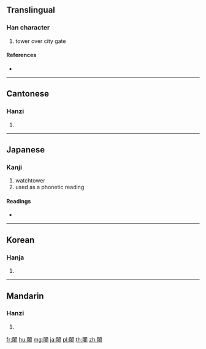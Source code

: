 {{character info/new}}
{{also|阇}}
==Translingual==

===Han character===
{{Han char|rn=169|rad=門|as=09|sn=17|four=77604|canj=ANJKA}}

# tower over city gate

====References====
* {{Han ref|kx=1339.050|dkj=41434|dj=1844.090|hdz=74302.110|uh=95CD|ud=38349|bh=EC47|bd=60487}}

----

==Cantonese==

===Hanzi===
{{yue-hanzi|jyut=|y=se6|sim=阇}}

# {{defn|lang=yue|sort=門09}}

----

==Japanese==

===Kanji===
{{ja-kanji|grade=uc|rs=門09}}

# watchtower
# used as a phonetic reading

====Readings====
* {{ja-readings|on=[[と]] (to), [[じゃ]] (ja)|kun=[[うてな]] (utena)|nanori=}}

----

==Korean==

===Hanja===
{{ko-hanja|hangeul=도|eumhun=|rv=do|mr=to|y=to}}

# {{defn|lang=ko|sort=門09}}

----

==Mandarin==

===Hanzi===
{{cmn-hanzi|sim=阇|pin=[[dū]] ([[du1]]), [[shé]] ([[she2]])|wg=tu<sup>1</sup>, she<sup>2</sup>}}

# {{defn|lang=cmn|sort=門09}}

[[fr:闍]]
[[hu:闍]]
[[mg:闍]]
[[ja:闍]]
[[pl:闍]]
[[th:闍]]
[[zh:闍]]